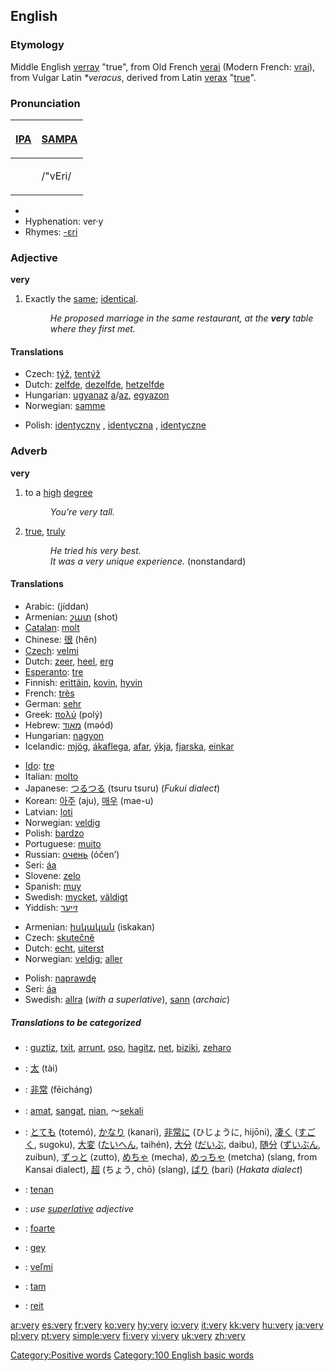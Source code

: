 ==English==

{{rank|than|some|other|67|very|upon|man|may}}

===Etymology===
Middle English [[verray]] "true", from Old French [[verai]] (Modern French: [[vrai]]), from Vulgar Latin ''*veracus'', derived from Latin [[verax]] "[[true]]".

===Pronunciation===
{| border=1 cellpadding=5
! [[w:IPA|IPA]] !! [[w:SAMPA|SAMPA]]
|-
| {{IPAchar|/ˈvɛri/}} || /"vEri/
|}
*{{audio|en-us-very.ogg|Audio (US)}}
*Hyphenation: ver&middot;y
*Rhymes: [[Rhymes:English:-ɛri|-ɛri]]

===Adjective===
'''very'''
#Exactly the [[same]]; [[identical]].
#:''He proposed marriage in the same restaurant, at the '''very''' table where they first met.''

====Translations====
{{top}}
*Czech: [[týž]], [[tentýž]]
*Dutch: [[zelfde]], [[dezelfde]], [[hetzelfde]]
*Hungarian: [[ugyanaz]] [[a]]/[[az]], [[egyazon]]
*Norwegian: [[samme]]
{{mid}}
*Polish: [[identyczny]] {{m}}, [[identyczna]] {{f}}, [[identyczne]] {{n}}
{{bottom}}

===Adverb===
'''very'''

# to a [[high]] [[degree]]
#:''You're very tall.''
# [[true]], [[truly]]
#:''He tried his very best.''
#:''It was a very unique experience.'' (nonstandard)

====Translations====
{{top|to a high degree}}
*Arabic: {{ARchar|[[جدا|جِدًا]]}} (jíddan)
*Armenian: [[շատ]] (shot)
*[[Catalan]]: [[molt]]
*Chinese: [[很]] (hĕn)
*[[Czech]]: [[velmi]]
*Dutch: [[zeer]], [[heel]], [[erg]]
*[[Esperanto]]: [[tre]]
*Finnish: [[erittäin]], [[kovin]], [[hyvin]]
*French: [[très]]
*German: [[sehr]]
*Greek: [[πολύ]] (polý)
*Hebrew: [[מאוד]] (məód)
*Hungarian: [[nagyon]]
*Icelandic: [[mjög]], [[ákaflega]], [[afar]], [[ýkja]], [[fjarska]], [[einkar]]
{{mid}}
*[[Ido]]: [[tre]]
*Italian: [[molto]]
*Japanese: [[つるつる]] (tsuru tsuru) (''Fukui dialect'')
*Korean: [[아주]] (aju), [[매우]] (mae-u)
*Latvian: [[ļoti]]
*Norwegian: [[veldig]]
*Polish: [[bardzo]]
*Portuguese: [[muito]]
*Russian: [[очень]] (óčen’)
*Seri: [[áa]]
*Slovene: [[zelo]]
*Spanish: [[muy]]
*Swedish: [[mycket]], [[väldigt]]
*Yiddish: [[זייער]]
{{bottom}}

{{top|true, truly}}
*Armenian: [[իսկական]] (iskakan)
*Czech: [[skutečně]]
*Dutch: [[echt]], [[uiterst]]
*Norwegian: [[veldig]]; [[aller]]
{{mid}}
*Polish: [[naprawdę]]
*Seri: [[áa]]
*Swedish: [[allra]] (''with a superlative''), [[sann]] (''archaic'')
{{bottom}}

=====Translations to be categorized=====
{{checktrans}}
{{top}}
*{{ttbc|Basque}}: [[guztiz]], [[txit]], [[arrunt]], [[oso]], [[hagitz]], [[net]], [[biziki]], [[zeharo]]
*{{ttbc|CJKV Characters}}: [[太]] (tài)
*{{ttbc|Chinese}}: [[非常]] (fēicháng)
*{{ttbc|Indonesian}}: [[amat]], [[sangat]], [[nian]], ～[[sekali]]
*{{ttbc|Japanese}}: [[とても]] (totemó), [[かなり]] (kanari), [[非常に]] (ひじょうに, hijōni), [[凄く]] ([[すごく]], sugoku), [[大変]] ([[たいへん]], taihén), [[大分]] ([[だいぶ]], daibu), [[随分]] ([[ずいぶん]], zuibun), [[ずっと]] (zutto), [[めちゃ]] (mecha), [[めっちゃ]] (metcha) (slang, from Kansai dialect), [[超]] (ちょう, chō) (slang), [[ばり]] (bari) (''Hakata dialect'')
{{mid}}
*{{ttbc|Javanese}}: [[tenan]]
*{{ttbc|Latin}}: ''use [[superlative]] adjective''
*{{ttbc|Romanian}}: [[foarte]]
*{{ttbc|Scots}}: [[gey]]
*{{ttbc|Slovak}}: [[veľmi]]
*{{ttbc|Turkish}}: [[tam]]
*{{ttbc|Welsh}}: [[reit]]
{{bottom}}

[[Category:Positive words]]
[[Category:100 English basic words]]

[[ar:very]]
[[es:very]]
[[fr:very]]
[[ko:very]]
[[hy:very]]
[[io:very]]
[[it:very]]
[[kk:very]]
[[hu:very]]
[[ja:very]]
[[pl:very]]
[[pt:very]]
[[simple:very]]
[[fi:very]]
[[vi:very]]
[[uk:very]]
[[zh:very]]